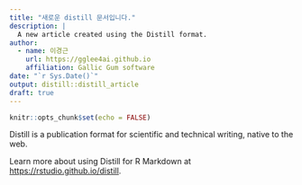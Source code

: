 ```yaml
---
title: "새로운 distill 문서입니다."
description: |
  A new article created using the Distill format.
author:
  - name: 이경근 
    url: https://gglee4ai.github.io
    affiliation: Gallic Gum software
date: "`r Sys.Date()`"
output: distill::distill_article
draft: true
---
```


```r
knitr::opts_chunk$set(echo = FALSE)
```

Distill is a publication format for scientific and technical writing, native to the web. 

Learn more about using Distill for R Markdown at <https://rstudio.github.io/distill>.





